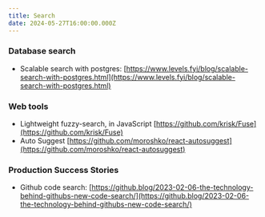 ```yaml
---
title: Search
date: 2024-05-27T16:00:00.000Z
---
```


### Database search

* Scalable search with postgres: [https://www.levels.fyi/blog/scalable-search-with-postgres.html](https://www.levels.fyi/blog/scalable-search-with-postgres.html)

### Web tools

* Lightweight fuzzy-search, in JavaScript [https://github.com/krisk/Fuse](https://github.com/krisk/Fuse)
* Auto Suggest [https://github.com/moroshko/react-autosuggest](https://github.com/moroshko/react-autosuggest)

### Production Success Stories

* Github code search: [https://github.blog/2023-02-06-the-technology-behind-githubs-new-code-search/](https://github.blog/2023-02-06-the-technology-behind-githubs-new-code-search/)
